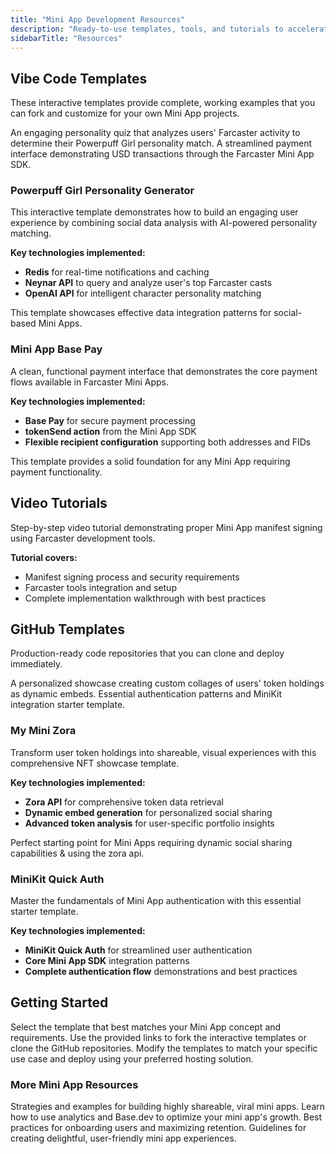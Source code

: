 ```yaml
---
title: "Mini App Development Resources"
description: "Ready-to-use templates, tools, and tutorials to accelerate your Mini App development on Base"
sidebarTitle: "Resources"
---
```


## Vibe Code Templates

These interactive templates provide complete, working examples that you can fork and customize for your own Mini App projects.

<CardGroup cols={2}>
<Card title="Powerpuff Girl Personality Generator" icon="sparkles" href="https://v0.app/chat/mini-open-ai-og-nb3Y1N9BFAj">
  An engaging personality quiz that analyzes users' Farcaster activity to determine their Powerpuff Girl personality match.
</Card>

<Card title="Mini App Base Pay" icon="credit-card" href="https://v0.app/chat/mini-app-base-pay-u0ZNsSt5Yjb">
  A streamlined payment interface demonstrating USD transactions through the Farcaster Mini App SDK.
</Card>
</CardGroup>

### Powerpuff Girl Personality Generator

This interactive template demonstrates how to build an engaging user experience by combining social data analysis with AI-powered personality matching.

**Key technologies implemented:**
- **Redis** for real-time notifications and caching
- **Neynar API** to query and analyze user's top Farcaster casts
- **OpenAI API** for intelligent character personality matching

<Tip>
This template showcases effective data integration patterns for social-based Mini Apps.
</Tip>

### Mini App Base Pay

A clean, functional payment interface that demonstrates the core payment flows available in Farcaster Mini Apps.

**Key technologies implemented:**
- **Base Pay** for secure payment processing
- **tokenSend action** from the Mini App SDK
- **Flexible recipient configuration** supporting both addresses and FIDs

<Note>
This template provides a solid foundation for any Mini App requiring payment functionality.
</Note>

## Video Tutorials

<Card title="Learn Manifest Signing with Farcaster Tools" icon="play" href="https://youtu.be/GlIxpp9323w?feature=shared">
  Step-by-step video tutorial demonstrating proper Mini App manifest signing using Farcaster development tools.
</Card>

**Tutorial covers:**
- Manifest signing process and security requirements
- Farcaster tools integration and setup
- Complete implementation walkthrough with best practices

## GitHub Templates

Production-ready code repositories that you can clone and deploy immediately.

<CardGroup cols={2}>
<Card title="My Mini Zora" icon="github" href="https://github.com/base/demos/tree/master/minikit/my-mini-zora">
  A personalized showcase creating custom collages of users' token holdings as dynamic embeds.
</Card>

<Card title="MiniKit Quick Auth" icon="key" href="https://github.com/coinbase/onchainkit/tree/main/examples/minikit-example">
  Essential authentication patterns and MiniKit integration starter template.
</Card>
</CardGroup>

### My Mini Zora

Transform user token holdings into shareable, visual experiences with this comprehensive NFT showcase template.

**Key technologies implemented:**
- **Zora API** for comprehensive token data retrieval
- **Dynamic embed generation** for personalized social sharing
- **Advanced token analysis** for user-specific portfolio insights

<Check>
Perfect starting point for Mini Apps requiring  dynamic social sharing capabilities & using the zora api.
</Check>

### MiniKit Quick Auth

Master the fundamentals of Mini App authentication with this essential starter template.

**Key technologies implemented:**
- **MiniKit Quick Auth** for streamlined user authentication
- **Core Mini App SDK** integration patterns
- **Complete authentication flow** demonstrations and best practices



## Getting Started

<Steps>
<Step title="Choose your template">
  Select the template that best matches your Mini App concept and requirements.
</Step>

<Step title="Fork or clone">
  Use the provided links to fork the interactive templates or clone the GitHub repositories.
</Step>

<Step title="Customize and deploy">
  Modify the templates to match your specific use case and deploy using your preferred hosting solution.
</Step>
</Steps>

### More Mini App Resources

<CardGroup cols={2}>
  <Card
    title="Viral Mini Apps"
    icon="sparkles"
    href="/mini-apps/growth/build-viral-mini-apps"
  >
    Strategies and examples for building highly shareable, viral mini apps.
  </Card>
  <Card
    title="Data Driven Growth"
    icon="chart-bar"
    href="/mini-apps/growth/data-driven-growth"
  >
    Learn how to use analytics and Base.dev to optimize your mini app's growth.
  </Card>
  <Card
    title="Optimize Onboarding"
    icon="user-plus"
    href="/mini-apps/growth/optimize-onboarding"
  >
    Best practices for onboarding users and maximizing retention.
  </Card>
  <Card
    title="Design & UX Best Practices"
    icon="paint-brush"
    href="/mini-apps/design-ux/best-practices"
  >
    Guidelines for creating delightful, user-friendly mini app experiences.
  </Card>
</CardGroup>


